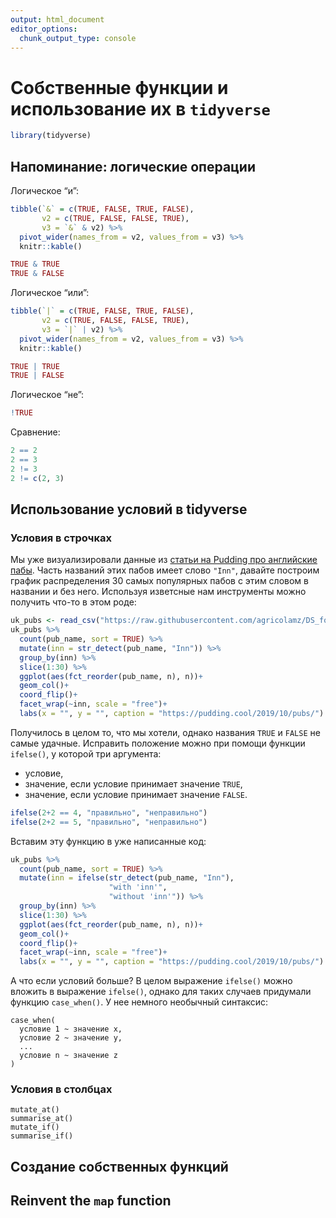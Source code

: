 ```yaml
---
output: html_document
editor_options: 
  chunk_output_type: console
---
```

# Собственные функции и использование их в `tidyverse` {#functions}

```r
library(tidyverse)
```

## Напоминание: логические операции

Логическое "и":
```r
tibble(`&` = c(TRUE, FALSE, TRUE, FALSE),
       v2 = c(TRUE, FALSE, FALSE, TRUE),
       v3 = `&` & v2) %>% 
  pivot_wider(names_from = v2, values_from = v3) %>% 
  knitr::kable()
```
```r
TRUE & TRUE
TRUE & FALSE
```

Логическое "или":
```r
tibble(`|` = c(TRUE, FALSE, TRUE, FALSE),
       v2 = c(TRUE, FALSE, FALSE, TRUE),
       v3 = `|` | v2) %>% 
  pivot_wider(names_from = v2, values_from = v3) %>% 
  knitr::kable()
```
```r
TRUE | TRUE
TRUE | FALSE
```

Логическое "не":
```r
!TRUE
```

Сравнение:
```r
2 == 2
2 == 3
2 != 3
2 != c(2, 3)
```

## Использование условий в tidyverse

### Условия в строчках

Мы уже визуализировали данные из [статьи на Pudding про английские пабы](https://pudding.cool/2019/10/pubs/). Часть названий этих пабов имеет слово `"Inn"`, давайте построим график распределения 30 самых популярных пабов с этим словом в названии и без него. Используя изветсные нам инструменты можно получить что-то в этом роде:

```r
uk_pubs <- read_csv("https://raw.githubusercontent.com/agricolamz/DS_for_DH/master/data/UK_pubs.csv")
uk_pubs %>% 
  count(pub_name, sort = TRUE) %>% 
  mutate(inn = str_detect(pub_name, "Inn")) %>% 
  group_by(inn) %>% 
  slice(1:30) %>% 
  ggplot(aes(fct_reorder(pub_name, n), n))+
  geom_col()+
  coord_flip()+
  facet_wrap(~inn, scale = "free")+
  labs(x = "", y = "", caption = "https://pudding.cool/2019/10/pubs/")
```

Получилось в целом то, что мы хотели, однако названия `TRUE` и `FALSE` не самые удачные. Исправить положение можно при помощи функции `ifelse()`, у которой три аргумента: 

* условие, 
* значение, если условие принимает значение `TRUE`, 
* значение, если условие принимает значение `FALSE`.

```r
ifelse(2+2 == 4, "правильно", "неправильно")
ifelse(2+2 == 5, "правильно", "неправильно")
```

Вставим эту функцию в уже написанные код:

```r
uk_pubs %>% 
  count(pub_name, sort = TRUE) %>% 
  mutate(inn = ifelse(str_detect(pub_name, "Inn"), 
                      "with 'inn'", 
                      "without 'inn'")) %>%
  group_by(inn) %>% 
  slice(1:30) %>% 
  ggplot(aes(fct_reorder(pub_name, n), n))+
  geom_col()+
  coord_flip()+
  facet_wrap(~inn, scale = "free")+
  labs(x = "", y = "", caption = "https://pudding.cool/2019/10/pubs/")
```

А что если условий больше? В целом выражение `ifelse()` можно вложить в выражение `ifelse()`, однако для таких случаев придумали функцию `case_when()`. У нее немного необычный синтаксис:

```
case_when(
  условие 1 ~ значение x,
  условие 2 ~ значение y,
  ...
  условие n ~ значение z
)
```

### Условия в столбцах

```
mutate_at()
summarise_at()
mutate_if()
summarise_if()
```


## Создание собственных функций

## Reinvent the `map` function

